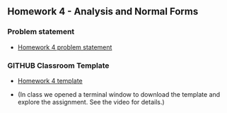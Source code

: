 <!-- # Homework 4 - Analysis and Normal Forms SP2025 -->

## Homework 4 - Analysis and Normal Forms

### Problem statement

* [Homework 4 problem statement](https://virginiacommonwealth.instructure.com/courses/113813/assignments/1072339)

### GITHUB Classroom Template

* [Homework 4 template]( https://github.com/cmsc-vcu/cmsc408-sp2025-hw4-template)

* (In class we opened a terminal window to download the template and explore the assignment.  See the video for details.)
